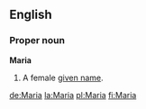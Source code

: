 ==English==

===Proper noun===
'''Maria'''
# A female [[given name]].

[[de:Maria]]
[[la:Maria]]
[[pl:Maria]]
[[fi:Maria]]